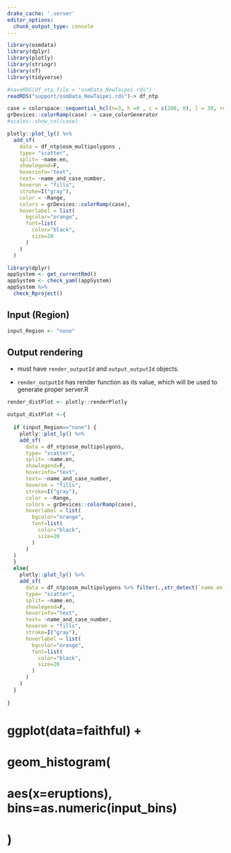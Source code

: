 ```yaml
---
drake_cache: '.server'
editor_options: 
  chunk_output_type: console
---
```


```r
library(osmdata)
library(dplyr)
library(plotly)
library(stringr)
library(sf)
library(tidyverse)

#saveRDS(df_ntp,file = "osmData_NewTaipei.rds")
readRDS("support/osmData_NewTaipei.rds")-> df_ntp

case = colorspace::sequential_hcl(n=3, h =0 , c = c(200, 0), l = 30, rev = TRUE, power = 1.75)
grDevices::colorRamp(case) -> case_colorGenerator
#scales::show_col(case)
```

```r
plotly::plot_ly() %>%
  add_sf(
    data = df_ntp$osm_multipolygons ,
    type= "scatter",
    split= ~name.en,
    showlegend=F,
    hoverinfo="text",
    text= ~name_and_case_number,
    hoveron = "fills",
    stroke=I("gray"),
    color = ~Range, 
    colors = grDevices::colorRamp(case),
    hoverlabel = list(
      bgcolor="orange",
      font=list(
        color="black",
        size=20
      )
    )
  )
```

```r
library(dplyr)
appSystem <- get_currentRmd()
appSystem <- check_yaml(appSystem)
appSystem %>%
  check_Rproject()
```

## Input (Region)

```r
input_Region <- "none"
```

## Output rendering

  * must have `render_outputId` and `output_outputId` objects.
  
  * `render_outputId` has render function as its value, which will be used to generate proper server.R

```r
render_distPlot <- plotly::renderPlotly
```

```r
output_distPlot <-{
  
  if (input_Region=="none") {
    plotly::plot_ly() %>%
    add_sf(
      data = df_ntp$osm_multipolygons,
      type= "scatter",
      split= ~name.en,
      showlegend=F,
      hoverinfo="text",
      text= ~name_and_case_number,
      hoveron = "fills",
      stroke=I("gray"),
      color = ~Range, 
      colors = grDevices::colorRamp(case),
      hoverlabel = list(
        bgcolor="orange",
        font=list(
          color="black",
          size=20
        )
      )
  )
  }
  else{
    plotly::plot_ly() %>%
    add_sf(
      data = df_ntp$osm_multipolygons %>% filter(.,str_detect(`name.en`,input_Region)) ,
      type= "scatter",
      split= ~name.en,
      showlegend=F,
      hoverinfo="text",
      text= ~name_and_case_number,
      hoveron = "fills",
      stroke=I("gray"),
      hoverlabel = list(
        bgcolor="orange",
        font=list(
          color="black",
          size=20
        )
      )
    )
  }
  
}
```

# ggplot(data=faithful) +
#      geom_histogram(
#        aes(x=eruptions), bins=as.numeric(input_bins)
#      )
